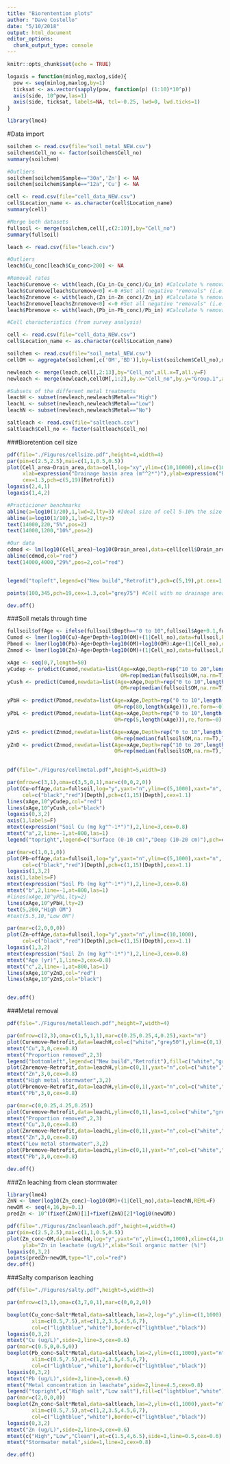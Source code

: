 ```yaml
---
title: "Biorentention plots"
author: "Dave Costello"
date: "5/10/2018"
output: html_document
editor_options: 
  chunk_output_type: console
---
```


```r
knitr::opts_chunk$set(echo = TRUE)

logaxis = function(minlog,maxlog,side){
  pow <- seq(minlog,maxlog,by=1)
  ticksat <- as.vector(sapply(pow, function(p) (1:10)*10^p))
  axis(side, 10^pow,las=1)
  axis(side, ticksat, labels=NA, tcl=-0.25, lwd=0, lwd.ticks=1)
}

library(lme4)
```



#Data import
```r
soilchem <- read.csv(file="soil_metal_NEW.csv")
soilchem$Cell_no <- factor(soilchem$Cell_no)
summary(soilchem)

#Outliers
soilchem[soilchem$Sample=="30a",'Zn'] <- NA
soilchem[soilchem$Sample=="12a",'Cu'] <- NA

cell <- read.csv(file="cell_data_NEW.csv")
cell$Location_name <- as.character(cell$Location_name)
summary(cell)

#Merge both datasets
fullsoil <- merge(soilchem,cell[,c(2:10)],by="Cell_no")
summary(fullsoil)
```


```r
leach <- read.csv(file="leach.csv")

#Outliers
leach$Cu_conc[leach$Cu_conc>200] <- NA

#Removal rates
leach$Curemove <- with(leach,(Cu_in-Cu_conc)/Cu_in) #Calculate % removal 
leach$Curemove[leach$Curemove<0] <-0 #Set all negative "removals" (i.e., soils added Cu) to zero
leach$Znremove <- with(leach,(Zn_in-Zn_conc)/Zn_in) #Calculate % removal 
leach$Znremove[leach$Znremove<0] <-0 #Set all negative "removals" (i.e., soils added Zn) to zero
leach$Pbremove <- with(leach,(Pb_in-Pb_conc)/Pb_in) #Calculate % removal 

#Cell characteristics (from survey analysis)

cell <- read.csv(file="cell_data_NEW.csv")
cell$Location_name <- as.character(cell$Location_name)

soilchem <- read.csv(file="soil_metal_NEW.csv")
cellOM <- aggregate(soilchem[,c('OM','BD')],by=list(soilchem$Cell_no),median,na.rm=T)

newleach <- merge(leach,cell[,2:13],by="Cell_no",all.x=T,all.y=F)
newleach <- merge(newleach,cellOM[,1:2],by.x="Cell_no",by.y="Group.1",all.x=T,all.y=F)

#Subsets of the different metal treatments
leachH <- subset(newleach,newleach$Metal=="High")
leachL <- subset(newleach,newleach$Metal=="Low")
leachN <- subset(newleach,newleach$Metal=="No")
```

```r
saltleach <- read.csv(file="saltleach.csv")
saltleach$Cell_no <- factor(saltleach$Cell_no) 
```


###Bioretention cell size
```r
pdf(file="./Figures/cellsize.pdf",height=4,width=4)
par(pin=c(2.5,2.5),mai=c(1,1,0.5,0.5))
plot(Cell_area~Drain_area,data=cell,log="xy",ylim=c(10,10000),xlim=c(100,10000),xaxt="n",yaxt="n",
     xlab=expression("Drainage basin area (m"^2*")"),ylab=expression("Bioretention cell area (m"^2*")"),
     cex=1.3,pch=c(5,19)[Retrofit])
logaxis(2,4,1)
logaxis(1,4,2)

#Practicioner benchmarks
abline(a=log10(1/20),1,lwd=2,lty=3) #Ideal size of cell 5-10% the size of drain area
abline(a=log10(1/10),1,lwd=2,lty=3) 
text(14000,220,"5%",pos=2)
text(14000,1200,"10%",pos=2)

#Our data
cdmod <- lm(log10(Cell_area)~log10(Drain_area),data=cell[cell$Drain_area!=0,])
abline(cdmod,col="red")
text(14000,4000,"29%",pos=2,col="red")


legend("topleft",legend=c("New build","Retrofit"),pch=c(5,19),pt.cex=1.3,cex=0.8)

points(100,345,pch=19,cex=1.3,col="grey75") #Cell with no drainage area

dev.off()
```

###Soil metals through time
```r
fullsoil$offAge <- ifelse(fullsoil$Depth=="0 to 10",fullsoil$Age+0.1,fullsoil$Age-0.1)
Cumod <- lmer(log10(Cu)~Age*Depth+log10(OM)+(1|Cell_no),data=fullsoil,REML=F)
Pbmod <- lmer(log10(Pb)~Age+Depth+log10(OM)+log10(OM):Age+(1|Cell_no),data=fullsoil,REML=F)
Znmod <- lmer(log10(Zn)~Age+Depth+log10(OM)+(1|Cell_no),data=fullsoil,REML=F)

xAge <- seq(0,7,length=50)
yCudep <- predict(Cumod,newdata=list(Age=xAge,Depth=rep("10 to 20",length(xAge)),
                                     OM=rep(median(fullsoil$OM,na.rm=T),length(xAge))),re.form=~0)
yCush <- predict(Cumod,newdata=list(Age=xAge,Depth=rep("0 to 10",length(xAge)),
                                     OM=rep(median(fullsoil$OM,na.rm=T),length(xAge))),re.form=~0)

yPbH <- predict(Pbmod,newdata=list(Age=xAge,Depth=rep("0 to 10",length(xAge)),
                                   OM=rep(80,length(xAge))),re.form=~0)
yPbL <- predict(Pbmod,newdata=list(Age=xAge,Depth=rep("0 to 10",length(xAge)),
                                   OM=rep(5,length(xAge))),re.form=~0)

yZnS <- predict(Znmod,newdata=list(Age=xAge,Depth=rep("0 to 10",length(xAge)),
                                   OM=rep(median(fullsoil$OM,na.rm=T),length(xAge))),re.form=~0)
yZnD <- predict(Znmod,newdata=list(Age=xAge,Depth=rep("10 to 20",length(xAge)),
                                   OM=rep(median(fullsoil$OM,na.rm=T),length(xAge))),re.form=~0)

  
pdf(file="./Figures/cellmetal.pdf",height=5,width=3)

par(mfrow=c(3,1),oma=c(3,5,0,1),mar=c(0,0,2,0))
plot(Cu~offAge,data=fullsoil,log="y",yaxt="n",ylim=c(5,1000),xaxt="n",
     col=c("black","red")[Depth],pch=c(1,15)[Depth],cex=1.1)
lines(xAge,10^yCudep,col="red")
lines(xAge,10^yCush,col="black")
logaxis(0,3,2)
axis(1,labels=F)
mtext(expression("Soil Cu (mg kg"^-1*")"),2,line=3,cex=0.8)
mtext("a",2,line=-1,at=800,las=1)
legend("topright",legend=c("Surface (0-10 cm)","Deep (10-20 cm)"),pch=c(1,15),col=c("black","red"),cex=0.8,lty=1)

par(mar=c(1,0,1,0))
plot(Pb~offAge,data=fullsoil,log="y",yaxt="n",ylim=c(5,1000),xaxt="n",
     col=c("black","red")[Depth],pch=c(1,15)[Depth],cex=1.1)
logaxis(1,3,2)
axis(1,labels=F)
mtext(expression("Soil Pb (mg kg"^-1*")"),2,line=3,cex=0.8)
mtext("b",2,line=-1,at=800,las=1)
#lines(xAge,10^yPbL,lty=2)
lines(xAge,10^yPbH,lty=2)
text(5,200,"High OM")
#text(5.5,10,"Low OM")

par(mar=c(2,0,0,0))
plot(Zn~offAge,data=fullsoil,log="y",yaxt="n",ylim=c(10,1000),
     col=c("black","red")[Depth],pch=c(1,15)[Depth],cex=1.1)
logaxis(1,3,2)
mtext(expression("Soil Zn (mg kg"^-1*")"),2,line=3,cex=0.8)
mtext("Age (yr)",1,line=3,cex=0.8)
mtext("c",2,line=-1,at=800,las=1)
lines(xAge,10^yZnD,col="red")
lines(xAge,10^yZnS,col="black")


dev.off()
```

###Metal removal 
```r
pdf(file="./Figures/metalleach.pdf",height=7,width=4)

par(mfrow=c(2,3),oma=c(1,5,1,1),mar=c(0.25,0.25,4,0.25),xaxt="n")
plot(Curemove~Retrofit,data=leachH,col=c("white","grey50"),ylim=c(0,1),las=1)
mtext("Cu",3,0,cex=0.8)
mtext("Proportion removed",2,3)
legend("bottomleft",legend=c("New build","Retrofit"),fill=c("white","grey50"),cex=0.8,bty="n")
plot(Znremove~Retrofit,data=leachH,ylim=c(0,1),yaxt="n",col=c("white","grey50"))
mtext("Zn",3,0,cex=0.8)
mtext("High metal stormwater",3,2)
plot(Pbremove~Retrofit,data=leachH,ylim=c(0,1),yaxt="n",col=c("white","grey50"))
mtext("Pb",3,0,cex=0.8)

par(mar=c(0,0.25,4.25,0.25))
plot(Curemove~Retrofit,data=leachL,ylim=c(0,1),las=1,col=c("white","grey50"))
mtext("Proportion removed",2,3)
mtext("Cu",3,0,cex=0.8)
plot(Znremove~Retrofit,data=leachL,ylim=c(0,1),yaxt="n",col=c("white","grey50"))
mtext("Zn",3,0,cex=0.8)
mtext("Low metal stormwater",3,2)
plot(Pbremove~Retrofit,data=leachL,ylim=c(0,1),yaxt="n",col=c("white","grey50"))
mtext("Pb",3,0,cex=0.8)

dev.off()
```

###Zn leaching from clean stormwater
```r
library(lme4)
ZnN <- lmer(log10(Zn_conc)~log10(OM)+(1|Cell_no),data=leachN,REML=F)
newOM <- seq(4,16,by=0.1)
predZn <- 10^(fixef(ZnN)[1]+fixef(ZnN)[2]*log10(newOM))

pdf(file="./Figures/Zncleanleach.pdf",height=4,width=4)
par(pin=c(2.5,2.5),mai=c(1,1,0.5,0.5))
plot(Zn_conc~OM,data=leachN,log="y",yaxt="n",ylim=c(1,1000),xlim=c(4,16),
     ylab="Zn in leachate (ug/L)",xlab="Soil organic matter (%)")
logaxis(0,3,2)
points(predZn~newOM,type="l",col="red")
dev.off()
```

###Salty comparison leaching
```r
pdf(file="./Figures/salty.pdf",height=5,width=3)

par(mfrow=c(3,1),oma=c(3,7,0,1),mar=c(0,0,2,0))

boxplot(Cu_conc~Salt*Metal,data=saltleach,las=2,log="y",ylim=c(1,1000),yaxt="n",xaxt="n",
        xlim=c(0.5,7.5),at=c(1,2,3.5,4.5,6,7),
        col=c("lightblue","white"),border=c("lightblue","black"))
logaxis(0,3,2)
mtext("Cu (ug/L)",side=2,line=3,cex=0.6)
par(mar=c(0.5,0,0.5,0))
boxplot(Pb_conc~Salt*Metal,data=saltleach,las=2,ylim=c(1,1000),yaxt="n",xaxt="n",log="y",
        xlim=c(0.5,7.5),at=c(1,2,3.5,4.5,6,7),
        col=c("lightblue","white"),border=c("lightblue","black"))
logaxis(0,3,2)
mtext("Pb (ug/L)",side=2,line=3,cex=0.6)
mtext("Metal concentration in leachate",side=2,line=4.5,cex=0.8)
legend("topright",c("High salt","Low salt"),fill=c("lightblue","white"))
par(mar=c(2,0,0,0))
boxplot(Zn_conc~Salt*Metal,data=saltleach,las=2,ylim=c(1,1000),yaxt="n",xaxt="n",log="y",
        xlim=c(0.5,7.5),at=c(1,2,3.5,4.5,6,7),
        col=c("lightblue","white"),border=c("lightblue","black"))
logaxis(0,3,2)
mtext("Zn (ug/L)",side=2,line=3,cex=0.6)
mtext(c("High","Low","Clean"),at=c(1.5,4,6.5),side=1,line=0.5,cex=0.6)
mtext("Stormwater metal",side=1,line=2,cex=0.8)

dev.off()
```

